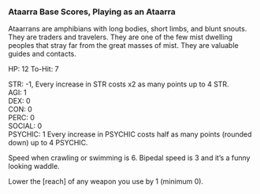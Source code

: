 ### Ataarra Base Scores, Playing as an Ataarra

Ataarrans are amphibians with long bodies, short limbs, and blunt snouts. They are traders and travelers. They are one of the few mist dwelling peoples that stray far from the great masses of mist. They are valuable guides and contacts.

HP: 12 To-Hit: 7

STR: -1, Every increase in STR costs x2 as many points up to 4 STR.  
AGI: 1  
DEX: 0  
CON: 0  
PERC: 0  
SOCIAL: 0  
PSYCHIC: 1 Every increase in PSYCHIC costs half as many points (rounded down) up to 4 PSYCHIC.  

Speed when crawling or swimming is 6. Bipedal speed is 3 and it's a funny looking waddle.

Lower the [reach] of any weapon you use by 1 (minimum 0).
